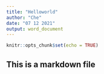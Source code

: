 ```yaml
---
title: "Helloworld"
author: "Che"
date: "07 12 2021"
output: word_document
---
```


```r
knitr::opts_chunk$set(echo = TRUE)
```

## This is a markdown file

